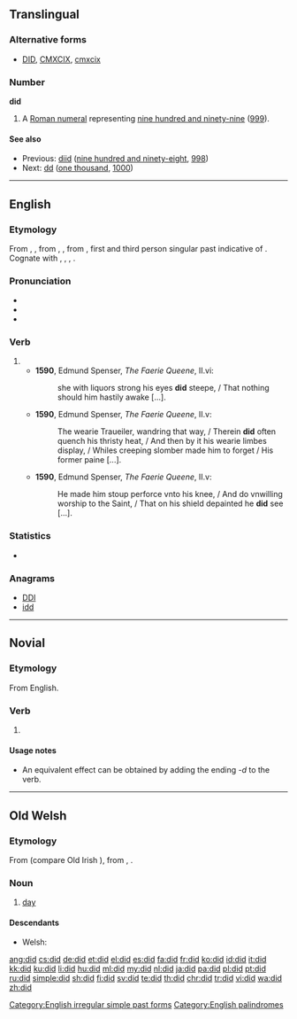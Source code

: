 {{also|Did}}
==Translingual==

===Alternative forms===
* {{sense|roman numeral}} [[DID]], [[CMXCIX]], [[cmxcix]]
{{wikipedia|DID}}

===Number===
'''did'''

# {{context|informal|lang=mul}} A [[Roman numeral]] representing [[nine hundred and ninety-nine]] ([[999]]).

====See also====
* Previous: [[diid]] ([[nine hundred and ninety-eight]], [[998]])
* Next: [[dd]] ([[one thousand]], [[1000]])

----

==English==

===Etymology===
From {{etyl|enm|en}} {{term|didde|lang=enm}}, {{term|dude|lang=enm}}, from {{etyl|ang|en}} {{term|dyde|lang=ang}}, {{m|ang|*diede}}, from {{etyl|gem-pro|en}} {{m|gem-pro|*dedǭ}}, first and third person singular past indicative of {{etyl|gem-pro|en}} {{m|gem-pro|*dōną||to do}}. Cognate with {{etyl|sco|-}} {{term|did||did|lang=sco}}, {{etyl|fy|-}} {{term|die||did|lang=fy}}, {{etyl|nl|-}} {{term|deed||did|lang=nl}}, {{etyl|de|-}} {{term|tat||did|lang=de}}.

===Pronunciation===
* {{IPA|/dɪd/|lang=en}}
* {{audio|En-ca-did.ogg|Audio (CA)|lang=en}}
* {{rhymes|ɪd|lang=en}}

===Verb===
{{head|en|verb form}}

# {{en-simple past of|do}}
#* '''1590''', Edmund Spenser, ''The Faerie Queene'', II.vi:
#*: she with liquors strong his eyes '''did''' steepe, / That nothing should him hastily awake [...].
#* '''1590''', Edmund Spenser, ''The Faerie Queene'', II.v:
#*: The wearie Traueiler, wandring that way, / Therein '''did''' often quench his thristy heat, / And then by it his wearie limbes display, / Whiles creeping slomber made him to forget / His former paine [...].
#* '''1590''', Edmund Spenser, ''The Faerie Queene'', II.v:
#*: He made him stoup perforce vnto his knee, / And do vnwilling worship to the Saint, / That on his shield depainted he '''did''' see [...].

===Statistics===
* {{rank|should|can|made|83|did|such|great|must}}

===Anagrams===
* [[DDI#English|DDI]]
* [[idd#English|idd]]

[[Category:English irregular simple past forms]]
[[Category:English palindromes]]

----

==Novial==

===Etymology===
From English.

===Verb===
{{head|nov|particle}}

# {{context|lang=nov|auxiliary}} {{non-gloss definition|added to the front of a verb, it causes that verb to be in the past tense}}

====Usage notes====
* An equivalent effect can be obtained by adding the ending ''-d'' to the verb.

----

==Old Welsh==

===Etymology===
From {{etyl|cel-pro|owl}} {{m|cel-pro|*dīyos||day}} (compare Old Irish {{term|día|lang=sga}}), from {{etyl|ine-pro|owl}} {{m|ine-pro|*di̯ēus}}, {{m|ine-pro|*dyew-}}.

===Noun===
{{head|owl|noun|g=m}}

# [[day]]

====Descendants====
* Welsh: {{l/cy|dydd}}

[[ang:did]]
[[cs:did]]
[[de:did]]
[[et:did]]
[[el:did]]
[[es:did]]
[[fa:did]]
[[fr:did]]
[[ko:did]]
[[id:did]]
[[it:did]]
[[kk:did]]
[[ku:did]]
[[li:did]]
[[hu:did]]
[[ml:did]]
[[my:did]]
[[nl:did]]
[[ja:did]]
[[pa:did]]
[[pl:did]]
[[pt:did]]
[[ru:did]]
[[simple:did]]
[[sh:did]]
[[fi:did]]
[[sv:did]]
[[te:did]]
[[th:did]]
[[chr:did]]
[[tr:did]]
[[vi:did]]
[[wa:did]]
[[zh:did]]